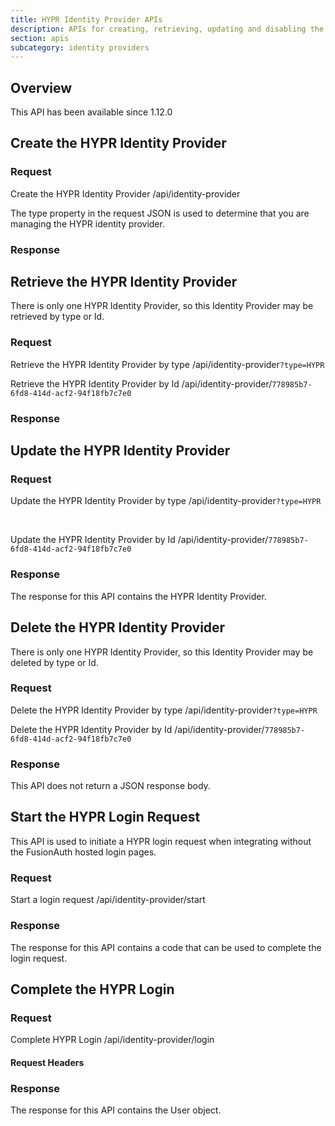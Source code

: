 ```yaml
---
title: HYPR Identity Provider APIs
description: APIs for creating, retrieving, updating and disabling the HYPR identity provider
section: apis
subcategory: identity providers
---
```



## Overview

<Aside type="version">
This API has been available since 1.12.0
</Aside>

## Create the HYPR Identity Provider

### Request

<APIAuthentication icon="lock">Create the HYPR Identity Provider</APIAuthentication>
<APIURI method="POST">/api/identity-provider</APIURI>

The <InlineField>type</InlineField> property in the request JSON is used to determine that you are managing the HYPR identity provider.

<HyprRequestBody idp_display_name={idp_display_name} idp_since={idp_since} idp_linking_strategy={id_linking_strategy} />

### Response

<StandardPostResponseCodes never_search_error />

<HyprResponseBody idp_display_name={idp_display_name} idp_since={idp_since} idp_linking_strategy={id_linking_strategy} />

## Retrieve the HYPR Identity Provider

There is only one HYPR Identity Provider, so this Identity Provider may be retrieved by type or Id.

### Request

<APIAuthentication icon="lock">Retrieve the HYPR Identity Provider by type</APIAuthentication>
<APIURI method="GET">/api/identity-provider`?type=HYPR`</APIURI>

<APIAuthentication icon="lock">Retrieve the HYPR Identity Provider by Id</APIAuthentication>
<APIURI method="GET">/api/identity-provider/`778985b7-6fd8-414d-acf2-94f18fb7c7e0`</APIURI>

### Response

<StandardGetResponseCodes never_search_error />

<HyprResponseBody idp_display_name={idp_display_name} idp_since={idp_since} idp_linking_strategy={id_linking_strategy} />

## Update the HYPR Identity Provider

<GenericUpdateExplanationFragment extra_id_verbiage="There is only one HYPR Identity Provider, so this Identity Provider may be updated by type or Id." capitalized_object_name="HYPR Identity Provider" />

### Request

<APIAuthentication icon="lock">Update the HYPR Identity Provider by type</APIAuthentication>
<APIURI method="PUT">/api/identity-provider`?type=HYPR`</APIURI>

<PatchSupport api_endpoint="/api/identity-provider`?type=HYPR`" />

<br/>

<APIAuthentication icon="lock">Update the HYPR Identity Provider by Id</APIAuthentication>
<APIURI method="PUT">/api/identity-provider/`778985b7-6fd8-414d-acf2-94f18fb7c7e0`</APIURI>

<PatchSupport api_endpoint="/api/identity-provider/`778985b7-6fd8-414d-acf2-94f18fb7c7e0`" />

<HyprRequestBody idp_display_name={idp_display_name} idp_since={idp_since} idp_linking_strategy={id_linking_strategy} />

### Response

The response for this API contains the HYPR Identity Provider.

<StandardPutResponseCodes never_search_error />

<HyprResponseBody idp_display_name={idp_display_name} idp_since={idp_since} idp_linking_strategy={id_linking_strategy} />

## Delete the HYPR Identity Provider

There is only one HYPR Identity Provider, so this Identity Provider may be deleted by type or Id.

### Request

<APIAuthentication icon="lock">Delete the HYPR Identity Provider by type</APIAuthentication>
<APIURI method="DELETE">/api/identity-provider`?type=HYPR`</APIURI>

<APIAuthentication icon="lock">Delete the HYPR Identity Provider by Id</APIAuthentication>
<APIURI method="DELETE">/api/identity-provider/`778985b7-6fd8-414d-acf2-94f18fb7c7e0`</APIURI>

### Response

This API does not return a JSON response body.

<StandardDeleteResponseCodes never_search_error />


## Start the HYPR Login Request

This API is used to initiate a HYPR login request when integrating without the FusionAuth hosted login pages.

### Request

<APIAuthentication icon="unlock">Start a login request</APIAuthentication>
<APIURI method="POST">/api/identity-provider/start</APIURI>

<IdentityProviderStartRequestBody idp_display_name={idp_display_name} idp_since={idp_since} idp_linking_strategy={id_linking_strategy} />

### Response

The response for this API contains a code that can be used to complete the login request.

<IdentityProviderStartResponseBody idp_display_name={idp_display_name} idp_since={idp_since} idp_linking_strategy={id_linking_strategy} />

## Complete the HYPR Login

<CompleteLoginText idp_display_name={idp_display_name} token_text_with_article="a token" token_text="token" />

### Request

<APIAuthentication icon="unlock">Complete HYPR Login</APIAuthentication>
<APIURI method="POST">/api/identity-provider/login</APIURI>

#### Request Headers

<APIBlock>
  <XForwardedForHeader />
  <XFusionauthTenantIdHeaderScopedOperationRowOnly />
</APIBlock>

<IdentityProviderLoginRequestBody idp_display_name={idp_display_name} idp_since={idp_since} idp_linking_strategy={id_linking_strategy} />

### Response

The response for this API contains the User object.

<IdentityProviderLoginResponseBody idp_display_name={idp_display_name} idp_since={idp_since} idp_linking_strategy={id_linking_strategy} />
